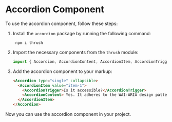 # Accordion Component

To use the accordion component, follow these steps:

1. Install the `accordion` package by running the following command:

   ```
    npm i thrush
   ```

2. Import the necessary components from the `thrush` module:

   ```javascript
   import { Accordion, AccordionContent, AccordionItem, AccordionTrigger } from "thrush";
   ```

3. Add the accordion component to your markup:
   ```html
   <Accordion type="single" collapsible>
     <AccordionItem value="item-1">
       <AccordionTrigger>Is it accessible?</AccordionTrigger>
       <AccordionContent> Yes. It adheres to the WAI-ARIA design pattern. </AccordionContent>
     </AccordionItem>
   </Accordion>
   ```

Now you can use the accordion component in your project.
